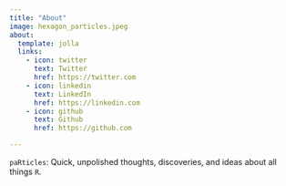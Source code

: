 ```yaml
---
title: "About"
image: hexagon_particles.jpeg
about:
  template: jolla
  links:
    - icon: twitter
      text: Twitter
      href: https://twitter.com
    - icon: linkedin
      text: LinkedIn
      href: https://linkedin.com
    - icon: github
      text: Github
      href: https://github.com

---
```


`paRticles`:  Quick, unpolished thoughts, discoveries, and ideas about all things `R`.
